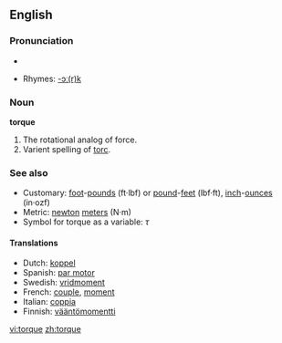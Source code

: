 ==English==

===Pronunciation===
*{{audio|en-us-torque.ogg|Audio (US)}}

*Rhymes: [[Rhymes:English:-ɔː(r)k|-ɔː(r)k]]

===Noun===
'''torque'''
# The rotational analog of force.
# Varient spelling of [[torc]].

===See also===
*Customary: [[foot]]-[[pound-force|pounds]] (ft·lbf) or [[pound-force|pound]]-[[feet]] (lbf·ft), [[inch]]-[[ounce-force|ounces]] (in·ozf)
*Metric: [[newton]] [[meter]]s (N·m)
*Symbol for torque as a variable:  ''&tau;''

====Translations====
*Dutch: [[koppel]] {{n}}
*Spanish: [[par motor]]
*Swedish: [[vridmoment]]
*French: [[couple]], [[moment]]
*Italian: [[coppia]]
*Finnish: [[vääntömomentti]]

[[vi:torque]]
[[zh:torque]]